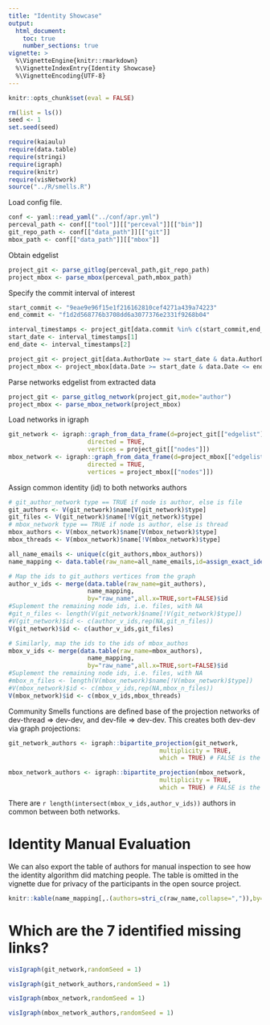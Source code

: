 ```yaml
---
title: "Identity Showcase"
output: 
  html_document:
    toc: true
    number_sections: true
vignette: >
  %\VignetteEngine{knitr::rmarkdown}
  %\VignetteIndexEntry{Identity Showcase}
  %\VignetteEncoding{UTF-8}
---
```


```r
knitr::opts_chunk$set(eval = FALSE)
```

```r
rm(list = ls())
seed <- 1
set.seed(seed)
```

```r
require(kaiaulu)
require(data.table)
require(stringi)
require(igraph)
require(knitr)
require(visNetwork)
source("../R/smells.R")
```

Load config file.

```r
conf <- yaml::read_yaml("../conf/apr.yml")
perceval_path <- conf[["tool"]][["perceval"]][["bin"]]
git_repo_path <- conf[["data_path"]][["git"]]
mbox_path <- conf[["data_path"]][["mbox"]]
```


Obtain edgelist 

```r
project_git <- parse_gitlog(perceval_path,git_repo_path)
project_mbox <- parse_mbox(perceval_path,mbox_path)
```

Specify the commit interval of interest

```r
start_commit <- "9eae9e96f15e1f216162810cef4271a439a74223"
end_commit <- "f1d2d568776b3708dd6a3077376e2331f9268b04"

interval_timestamps <- project_git[data.commit %in% c(start_commit,end_commit)]$data.AuthorDate
start_date <- interval_timestamps[1]
end_date <- interval_timestamps[2]

project_git <- project_git[data.AuthorDate >= start_date & data.AuthorDate <= end_date]
project_mbox <- project_mbox[data.Date >= start_date & data.Date <= end_date]
```

Parse networks edgelist from extracted data

```r
project_git <- parse_gitlog_network(project_git,mode="author")
project_mbox <- parse_mbox_network(project_mbox)
```



Load networks in igraph

```r
git_network <- igraph::graph_from_data_frame(d=project_git[["edgelist"]], 
                      directed = TRUE, 
                      vertices = project_git[["nodes"]])
mbox_network <- igraph::graph_from_data_frame(d=project_mbox[["edgelist"]], 
                      directed = TRUE, 
                      vertices = project_mbox[["nodes"]])
```

Assign common identity (id) to both networks authors

```r
# git_author_network type == TRUE if node is author, else is file
git_authors <- V(git_network)$name[V(git_network)$type]
git_files <- V(git_network)$name[!V(git_network)$type]
# mbox_network type == TRUE if node is author, else is thread
mbox_authors <- V(mbox_network)$name[V(mbox_network)$type]
mbox_threads <- V(mbox_network)$name[!V(mbox_network)$type]

all_name_emails <- unique(c(git_authors,mbox_authors))
name_mapping <- data.table(raw_name=all_name_emails,id=assign_exact_identity(all_name_emails))

# Map the ids to git_authors vertices from the graph
author_v_ids <- merge(data.table(raw_name=git_authors),
                      name_mapping,
                      by="raw_name",all.x=TRUE,sort=FALSE)$id
#Suplement the remaining node ids, i.e. files, with NA
#git_n_files <- length(V(git_network)$name[!V(git_network)$type])
#V(git_network)$id <- c(author_v_ids,rep(NA,git_n_files))
V(git_network)$id <- c(author_v_ids,git_files)

# Similarly, map the ids to the ids of mbox_authos
mbox_v_ids <- merge(data.table(raw_name=mbox_authors),
                      name_mapping,
                      by="raw_name",all.x=TRUE,sort=FALSE)$id
#Suplement the remaining node ids, i.e. files, with NA
#mbox_n_files <- length(V(mbox_network)$name[!V(mbox_network)$type])
#V(mbox_network)$id <- c(mbox_v_ids,rep(NA,mbox_n_files))
V(mbox_network)$id <- c(mbox_v_ids,mbox_threads)
```

Community Smells functions are defined base of the projection networks of dev-thread => dev-dev, and dev-file => dev-dev. This creates both dev-dev via graph projections:

```r
git_network_authors <- igraph::bipartite_projection(git_network,
                                          multiplicity = TRUE,
                                          which = TRUE) # FALSE is the thread projection

mbox_network_authors <- igraph::bipartite_projection(mbox_network,
                                          multiplicity = TRUE,
                                          which = TRUE) # FALSE is the thread projection
```


There are `r length(intersect(mbox_v_ids,author_v_ids))` authors in common between both networks. 

# Identity Manual Evaluation 

We can also export the table of authors for manual inspection to see how the identity algorithm did matching people. The table is omitted in the vignette due for privacy of the participants in the open source project.

```r
knitr::kable(name_mapping[,.(authors=stri_c(raw_name,collapse=",")),by="id"])
```

# Which are the 7 identified missing links?

```r
visIgraph(git_network,randomSeed = 1)
```


```r
visIgraph(git_network_authors,randomSeed = 1)
```



```r
visIgraph(mbox_network,randomSeed = 1)
```

```r
visIgraph(mbox_network_authors,randomSeed = 1)
```

